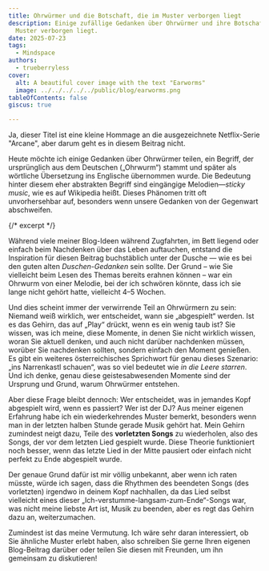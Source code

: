 ```yaml
---
title: Ohrwürmer und die Botschaft, die im Muster verborgen liegt
description: Einige zufällige Gedanken über Ohrwürmer und ihre Botschaft, die im
  Muster verborgen liegt.
date: 2025-07-23
tags:
  - Mindspace
authors:
  - trueberryless
cover:
  alt: A beautiful cover image with the text "Earworms"
  image: ../../../../../public/blog/earworms.png
tableOfContents: false
giscus: true

---
```


Ja, dieser Titel ist eine kleine Hommage an die ausgezeichnete Netflix-Serie "Arcane", aber darum geht es in diesem Beitrag nicht.

Heute möchte ich einige Gedanken über Ohrwürmer teilen, ein Begriff, der ursprünglich aus dem Deutschen („Ohrwurm“) stammt und später als wörtliche Übersetzung ins Englische übernommen wurde. Die Bedeutung hinter diesem eher abstrakten Begriff sind eingängige Melodien—*sticky music*, wie es auf Wikipedia heißt. Dieses Phänomen tritt oft unvorhersehbar auf, besonders wenn unsere Gedanken von der Gegenwart abschweifen.

{/* excerpt */}

Während viele meiner Blog-Ideen während Zugfahrten, im Bett liegend oder einfach beim Nachdenken über das Leben auftauchen, entstand die Inspiration für diesen Beitrag buchstäblich unter der Dusche — wie es bei den guten alten *Duschen-Gedanken* sein sollte. Der Grund – wie Sie vielleicht beim Lesen des Themas bereits erahnen können – war ein Ohrwurm von einer Melodie, bei der ich schwören könnte, dass ich sie lange nicht gehört hatte, vielleicht 4–5 Wochen.

Und dies scheint immer der verwirrende Teil an Ohrwürmern zu sein: Niemand weiß wirklich, wer entscheidet, wann sie „abgespielt“ werden. Ist es das Gehirn, das auf „Play“ drückt, wenn es ein wenig taub ist? Sie wissen, was ich meine, diese Momente, in denen Sie nicht wirklich wissen, woran Sie aktuell denken, und auch nicht darüber nachdenken müssen, worüber Sie nachdenken sollten, sondern einfach den Moment genießen. Es gibt ein weiteres österreichisches Sprichwort für genau dieses Szenario: „ins Narrenkastl schauen“, was so viel bedeutet wie *in die Leere starren*. Und ich denke, genau diese geistesabwesenden Momente sind der Ursprung und Grund, warum Ohrwürmer entstehen.

Aber diese Frage bleibt dennoch: Wer entscheidet, was in jemandes Kopf abgespielt wird, wenn es passiert? Wer ist der DJ? Aus meiner eigenen Erfahrung habe ich ein wiederkehrendes Muster bemerkt, besonders wenn man in der letzten halben Stunde gerade Musik gehört hat. Mein Gehirn zumindest neigt dazu, Teile des **vorletzten Songs** zu wiederholen, also des Songs, der vor dem letzten Lied gespielt wurde. Diese Theorie funktioniert noch besser, wenn das letzte Lied in der Mitte pausiert oder einfach nicht perfekt zu Ende abgespielt wurde.

Der genaue Grund dafür ist mir völlig unbekannt, aber wenn ich raten müsste, würde ich sagen, dass die Rhythmen des beendeten Songs (des vorletzten) irgendwo in deinem Kopf nachhallen, da das Lied selbst vielleicht eines dieser „Ich-verstumme-langsam-zum-Ende“-Songs war, was nicht meine liebste Art ist, Musik zu beenden, aber es regt das Gehirn dazu an, weiterzumachen.

Zumindest ist das meine Vermutung. Ich wäre sehr daran interessiert, ob Sie ähnliche Muster erlebt haben, also schreiben Sie gerne Ihren eigenen Blog-Beitrag darüber oder teilen Sie diesen mit Freunden, um ihn gemeinsam zu diskutieren!
